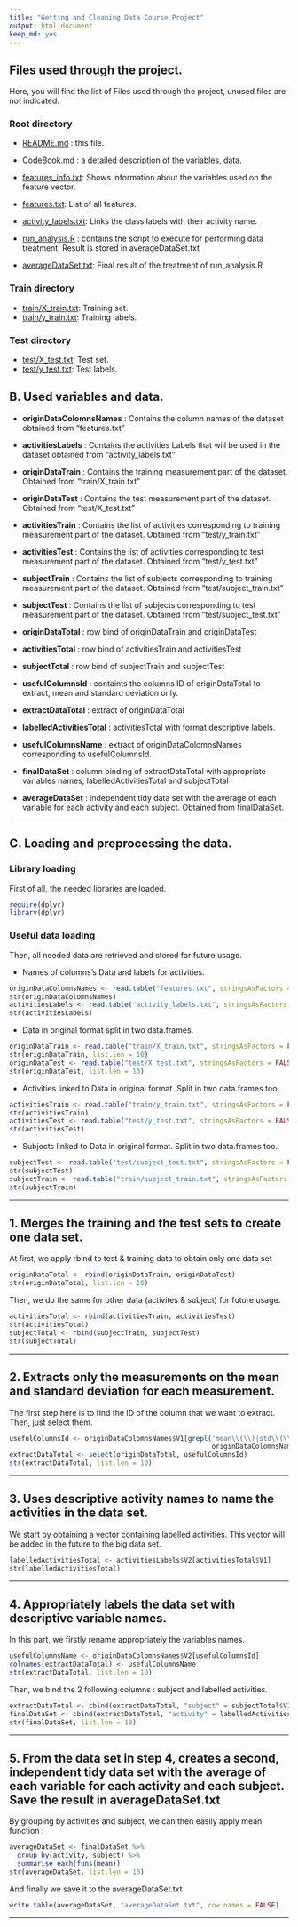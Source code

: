 ```yaml
---
title: "Getting and Cleaning Data Course Project"
output: html_document
keep_md: yes
---
```


## Files used through the project.

Here, you will find the list of Files used through the project, unused files are not indicated.

### Root directory 

* [README.md][1] : this file.

* [CodeBook.md][2] : a detailed description of the variables, data. 

* [features_info.txt][3]: Shows information about the variables used on the feature vector.
* [features.txt][4]: List of all features.
* [activity_labels.txt][5]: Links the class labels with their activity name.

* [run_analysis.R][6] : contains the script to execute for performing data treatment. Result is stored in averageDataSet.txt

* [averageDataSet.txt][7]: Final result of the treatment of run_analysis.R 

[1]: https://github.com/Maalshekto/GettingAndCleaningData/blob/master/README.md "README.md"
[2]: https://github.com/Maalshekto/GettingAndCleaningData/blob/master/CodeBook.md "CodeBook.md"
[3]: https://github.com/Maalshekto/GettingAndCleaningData/blob/master/features_info.txt "features_info.txt"
[4]: https://github.com/Maalshekto/GettingAndCleaningData/blob/master/features.txt "features.txt"
[5]: https://github.com/Maalshekto/GettingAndCleaningData/blob/master/activity_labels.txt "activity_labels.txt"
[6]: https://github.com/Maalshekto/GettingAndCleaningData/blob/master/run_analysis.R "run_analysis.R"
[7]: https://github.com/Maalshekto/GettingAndCleaningData/blob/master/averageDataSet.txt "averageDataSet.txt"

### Train directory
* [train/X_train.txt][8]: Training set.
* [train/y_train.txt][9]: Training labels.

[8]: https://github.com/Maalshekto/GettingAndCleaningData/blob/master/train/X_train.txt "train/X_train.txt"
[9]: https://github.com/Maalshekto/GettingAndCleaningData/blob/master/train/y_train.txt "train/y_train.txt"

### Test directory
* [test/X_test.txt][10]: Test set.
* [test/y_test.txt][11]: Test labels.

[10]: https://github.com/Maalshekto/GettingAndCleaningData/blob/master/train/X_test.txt "train/X_test.txt"
[11]: https://github.com/Maalshekto/GettingAndCleaningData/blob/master/train/y_test.txt "train/y_test.txt"
## B. Used variables and data.

* **originDataColomnsNames** : Contains the column names of the dataset obtained from "features.txt"

* **activitiesLabels** : Contains the activities Labels that will be used in the dataset obtained from "activity_labels.txt"

* **originDataTrain** : Contains the training measurement part of the dataset. Obtained from "train/X_train.txt"

* **originDataTest** : Contains the test measurement part of the dataset.  Obtained from "test/X_test.txt"

* **activitiesTrain** : Contains the list of activities corresponding to training measurement part of the dataset.  Obtained from "test/y_train.txt"
 
* **activitiesTest** : Contains the list of activities corresponding to test measurement part of the dataset.  Obtained from "test/y_test.txt"

* **subjectTrain** : Contains the list of subjects corresponding to training measurement part of the dataset.  Obtained from "test/subject_train.txt"

* **subjectTest** : Contains the list of subjects corresponding to test measurement part of the dataset.  Obtained from "test/subject_test.txt"  


* **originDataTotal** : row bind of originDataTrain and originDataTest

* **activitiesTotal** : row bind of activitiesTrain and activitiesTest

* **subjectTotal** : row bind of subjectTrain and subjectTest  


* **usefulColumnsId** : containts the columns ID of originDataTotal to extract, mean and standard deviation only.

* **extractDataTotal** : extract of originDataTotal  


* **labelledActivitiesTotal** : activitiesTotal with format descriptive labels.  


* **usefulColumnsName** : extract of originDataColomnsNames corresponding to usefulColumnsId.

* **finalDataSet** : column binding of extractDataTotal with appropriate variables names, labelledActivitiesTotal and  subjectTotal  


* **averageDataSet** : independent tidy data set with the average of each variable for each activity and each subject. Obtained from finalDataSet.  

******


## C. Loading and preprocessing the data.

### Library loading
First of all, the needed libraries are loaded.

```r
require(dplyr)
library(dplyr)
```

### Useful data loading
Then, all needed data are retrieved and stored for future usage.

* Names of columns's Data and labels for activities.
```r
originDataColomnsNames <- read.table("features.txt", stringsAsFactors = FALSE)
str(originDataColomnsNames)
activitiesLabels <- read.table("activity_labels.txt", stringsAsFactors = FALSE)
str(activitiesLabels)
```
* Data in original format split in two data.frames.
```r
originDataTrain <- read.table("train/X_train.txt", stringsAsFactors = FALSE)
str(originDataTrain, list.len = 10)
originDataTest <- read.table("test/X_test.txt", stringsAsFactors = FALSE)
str(originDataTest, list.len = 10)
```
* Activities linked to Data in original format. Split in two data.frames too.
```r
activitiesTrain <- read.table("train/y_train.txt", stringsAsFactors = FALSE)
str(activitiesTrain)
activitiesTest <- read.table("test/y_test.txt", stringsAsFactors = FALSE)
str(activitiesTest)
```
* Subjects linked to Data in original format. Split in two data.frames too. 
```r
subjectTest <- read.table("test/subject_test.txt", stringsAsFactors = FALSE)
str(subjectTest)
subjectTrain <- read.table("train/subject_train.txt", stringsAsFactors = FALSE)
str(subjectTrain)
```
******


## 1. Merges the training and the test sets to create one data set.

At first, we apply rbind to test & training data to obtain only one data set 
```r
originDataTotal <- rbind(originDataTrain, originDataTest)
str(originDataTotal, list.len = 10)
```

Then, we do the same for other data (activites & subject) for future usage.
```r
activitiesTotal <- rbind(activitiesTrain, activitiesTest)
str(activitiesTotal)
subjectTotal <- rbind(subjectTrain, subjectTest)
str(subjectTotal)
```
******


## 2. Extracts only the measurements on the mean and standard deviation for each measurement.

The first step here is to find the ID of the column that we want to extract.
Then, just select them.

```r
usefulColumnsId <- originDataColomnsNames$V1[grepl('mean\\(\\)|std\\(\\)', 
                                                   originDataColomnsNames$V2)]
extractDataTotal <- select(originDataTotal, usefulColumnsId)
str(extractDataTotal, list.len = 10)
```
******


## 3. Uses descriptive activity names to name the activities in the data set.

We start by obtaining a vector containing labelled activities. This vector will be added in the future to the big data set.
```r
labelledActivitiesTotal <- activitiesLabels$V2[activitiesTotal$V1]
str(labelledActivitiesTotal)
``` 
******


## 4. Appropriately labels the data set with descriptive variable names.

In this part, we firstly rename appropriately the variables names.
``` r
usefulColumnsName <- originDataColomnsNames$V2[usefulColumnsId]
colnames(extractDataTotal) <- usefulColumnsName
str(extractDataTotal, list.len = 10)
```

Then, we bind the 2 following columns : subject and labelled activities.
``` r
extractDataTotal <- cbind(extractDataTotal, "subject" = subjectTotal$V1)
finalDataSet <- cbind(extractDataTotal, "activity" = labelledActivitiesTotal)
str(finalDataSet, list.len = 10)
``` 
******


## 5. From the data set in step 4, creates a second, independent tidy data set with the average of each variable for each activity and each subject. Save the result in averageDataSet.txt

By grouping by activities and subject, we can then easily apply mean function :
``` r
averageDataSet <- finalDataSet %>%
  group_by(activity, subject) %>%
  summarise_each(funs(mean))
str(averageDataSet, list.len = 10)
```
And finally we save it to the averageDataSet.txt
``` r
write.table(averageDataSet, "averageDataSet.txt", row.names = FALSE)
```
******